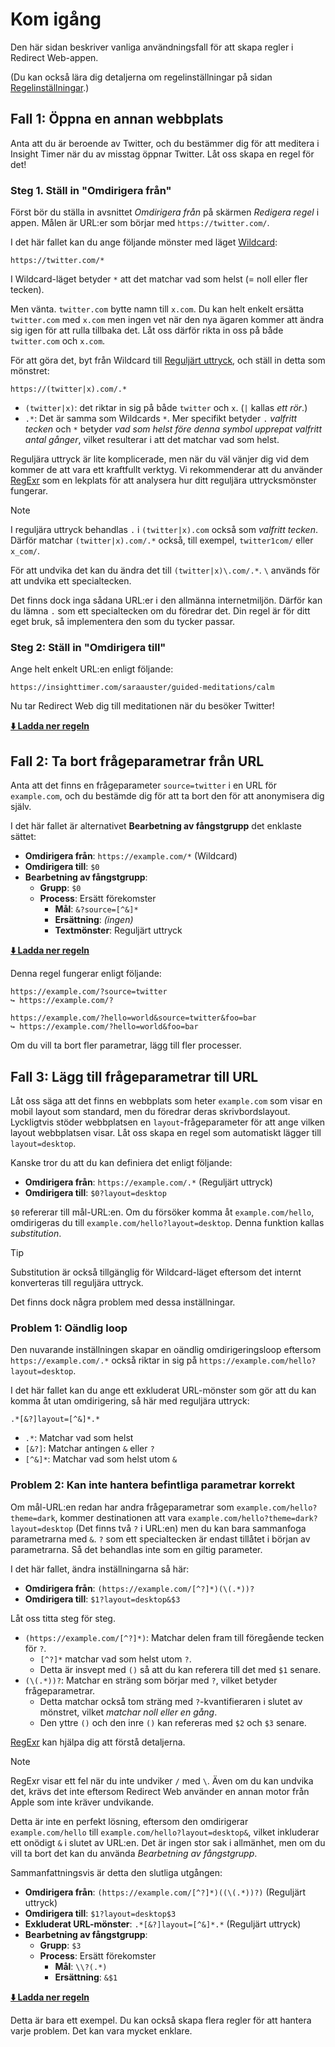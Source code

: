 # Kom igång

Den här sidan beskriver vanliga användningsfall för att skapa regler i Redirect Web-appen.

(Du kan också lära dig detaljerna om regelinställningar på sidan [Regelinställningar](./rule-settings).)

## Fall 1: Öppna en annan webbplats

Anta att du är beroende av Twitter, och du bestämmer dig för att meditera i Insight Timer när du av misstag öppnar Twitter. Låt oss skapa en regel för det!

### Steg 1. Ställ in "Omdirigera från"

Först bör du ställa in avsnittet *Omdirigera från* på skärmen *Redigera regel* i appen. Målen är URL:er som börjar med `https://twitter.com/`.

I det här fallet kan du ange följande mönster med läget [Wildcard](rule-settings#url-pattern-wildcard):

```
https://twitter.com/*
```

I Wildcard-läget betyder `*` att det matchar vad som helst (= noll eller fler tecken).

Men vänta. `twitter.com` bytte namn till `x.com`. Du kan helt enkelt ersätta `twitter.com` med `x.com` men ingen vet när den nya ägaren kommer att ändra sig igen för att rulla tillbaka det. Låt oss därför rikta in oss på både `twitter.com` och `x.com`.

För att göra det, byt från Wildcard till [Reguljärt uttryck](rule-settings#url-pattern-regular-expression), och ställ in detta som mönstret:

```
https://(twitter|x).com/.*
```

*   `(twitter|x)`: det riktar in sig på både `twitter` och `x`. (`|` kallas *ett rör*.)
*   `.*`: Det är samma som Wildcards `*`. Mer specifikt betyder `.` *valfritt tecken* och `*` betyder *vad som helst före denna symbol upprepat valfritt antal gånger*, vilket resulterar i att det matchar vad som helst.

Reguljära uttryck är lite komplicerade, men när du väl vänjer dig vid dem kommer de att vara ett kraftfullt verktyg. Vi rekommenderar att du använder [RegExr](https://regexr.com) som en lekplats för att analysera hur ditt reguljära uttrycksmönster fungerar.

> [!NOTE]
> I reguljära uttryck behandlas `.` i `(twitter|x).com` också som *valfritt tecken*. Därför matchar `(twitter|x).com/.*` också, till exempel, `twitter1com/` eller `x_com/`.
> 
> För att undvika det kan du ändra det till `(twitter|x)\.com/.*`. `\` används för att undvika ett specialtecken.
> 
> Det finns dock inga sådana URL:er i den allmänna internetmiljön. Därför kan du lämna `.` som ett specialtecken om du föredrar det. Din regel är för ditt eget bruk, så implementera den som du tycker passar.

### Steg 2: Ställ in "Omdirigera till"

Ange helt enkelt URL:en enligt följande:

```
https://insighttimer.com/saraauster/guided-meditations/calm
```

Nu tar Redirect Web dig till meditationen när du besöker Twitter!

**[⬇️ Ladda ner regeln](/rules/reduce-twitter-addiction.redirectweb)**

## Fall 2: Ta bort frågeparametrar från URL

Anta att det finns en frågeparameter `source=twitter` i en URL för `example.com`, och du bestämde dig för att ta bort den för att anonymisera dig själv.

I det här fallet är alternativet **Bearbetning av fångstgrupp** det enklaste sättet:

*   **Omdirigera från**: `https://example.com/*` (Wildcard)
*   **Omdirigera till**: `$0`
*   **Bearbetning av fångstgrupp**:
    *   **Grupp**: `$0`
    *   **Process**: Ersätt förekomster
        *   **Mål**: `&?source=[^&]*`
        *   **Ersättning**: *(ingen)*
        *   **Textmönster**: Reguljärt uttryck

**[⬇️ Ladda ner regeln](/rules/remove-parameters.redirectweb)**

Denna regel fungerar enligt följande:

```
https://example.com/?source=twitter
↪ https://example.com/?

https://example.com/?hello=world&source=twitter&foo=bar
↪ https://example.com/?hello=world&foo=bar
```

Om du vill ta bort fler parametrar, lägg till fler processer.

## Fall 3: Lägg till frågeparametrar till URL

Låt oss säga att det finns en webbplats som heter `example.com` som visar en mobil layout som standard, men du föredrar deras skrivbordslayout. Lyckligtvis stöder webbplatsen en `layout`-frågeparameter för att ange vilken layout webbplatsen visar. Låt oss skapa en regel som automatiskt lägger till `layout=desktop`.

Kanske tror du att du kan definiera det enligt följande:

*   **Omdirigera från**: `https://example.com/.*` (Reguljärt uttryck)
*   **Omdirigera till**: `$0?layout=desktop`

`$0` refererar till mål-URL:en. Om du försöker komma åt `example.com/hello`, omdirigeras du till `example.com/hello?layout=desktop`. Denna funktion kallas *substitution*.

> [!TIP]
> Substitution är också tillgänglig för Wildcard-läget eftersom det internt konverteras till reguljära uttryck.

Det finns dock några problem med dessa inställningar.

### Problem 1: Oändlig loop

Den nuvarande inställningen skapar en oändlig omdirigeringsloop eftersom `https://example.com/.*` också riktar in sig på `https://example.com/hello?layout=desktop`.

I det här fallet kan du ange ett exkluderat URL-mönster som gör att du kan komma åt utan omdirigering, så här med reguljära uttryck:

```
.*[&?]layout=[^&]*.*
```

*   `.*`: Matchar vad som helst
*   `[&?]`: Matchar antingen `&` eller `?`
*   `[^&]*`: Matchar vad som helst utom `&`

### Problem 2: Kan inte hantera befintliga parametrar korrekt

Om mål-URL:en redan har andra frågeparametrar som `example.com/hello?theme=dark`, kommer destinationen att vara `example.com/hello?theme=dark?layout=desktop` (Det finns två `?` i URL:en) men du kan bara sammanfoga parametrarna med `&`. `?` som ett specialtecken är endast tillåtet i början av parametrarna. Så det behandlas inte som en giltig parameter.

I det här fallet, ändra inställningarna så här:

*   **Omdirigera från**: `(https://example.com/[^?]*)(\(.*))?`
*   **Omdirigera till**: `$1?layout=desktop&$3`

Låt oss titta steg för steg.

*   `(https://example.com/[^?]*)`: Matchar delen fram till föregående tecken för `?`.
    *   `[^?]*` matchar vad som helst utom `?`.
    *   Detta är insvept med `()` så att du kan referera till det med `$1` senare.
*   `(\(.*))?`: Matchar en sträng som börjar med `?`, vilket betyder frågeparametrar.
    *   Detta matchar också tom sträng med `?`-kvantifieraren i slutet av mönstret, vilket *matchar noll eller en gång*.
    *   Den yttre `()` och den inre `()` kan refereras med `$2` och `$3` senare.

[RegExr](https://regexr.com) kan hjälpa dig att förstå detaljerna.

> [!NOTE]
> RegExr visar ett fel när du inte undviker `/` med `\`. Även om du kan undvika det, krävs det inte eftersom Redirect Web använder en annan motor från Apple som inte kräver undvikande.

Detta är inte en perfekt lösning, eftersom den omdirigerar `example.com/hello` till `example.com/hello?layout=desktop&`, vilket inkluderar ett onödigt `&` i slutet av URL:en. Det är ingen stor sak i allmänhet, men om du vill ta bort det kan du använda *Bearbetning av fångstgrupp*.

Sammanfattningsvis är detta den slutliga utgången:

*   **Omdirigera från**: `(https://example.com/[^?]*)((\(.*))?)` (Reguljärt uttryck)
*   **Omdirigera till**: `$1?layout=desktop$3`
*   **Exkluderat URL-mönster**: `.*[&?]layout=[^&]*.*` (Reguljärt uttryck)
*   **Bearbetning av fångstgrupp**:
    *   **Grupp**: `$3`
    *   **Process**: Ersätt förekomster
        *   **Mål**: `\\?(.*)`
        *   **Ersättning**: `&$1`

**[⬇️ Ladda ner regeln](/rules/add-parameters.redirectweb)**

Detta är bara ett exempel. Du kan också skapa flera regler för att hantera varje problem. Det kan vara mycket enklare.
